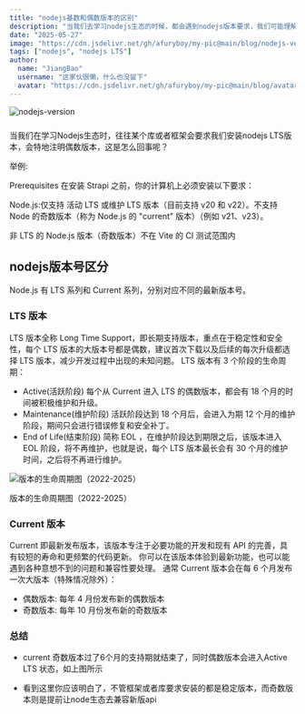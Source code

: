 ```yaml
---
title: "nodejs基数和偶数版本的区别"
description: "当我们去学习nodejs生态的时候，都会遇到nodejs版本要求，我们可能理解为低版本nodejs已经落后了，但是往往有的时候要求却是要我们安装偶数版本，这是为什么呢？"
date: "2025-05-27"
image: "https://cdn.jsdelivr.net/gh/afuryboy/my-pic@main/blog/nodejs-version-cover.webp"
tags: ["nodejs", "nodejs LTS"]
author:
  name: "JiangBao"
  username: "这家伙很懒，什么也没留下"
  avatar: "https://cdn.jsdelivr.net/gh/afuryboy/my-pic@main/blog/avatar.png"
---
```


<img
  src="https://cdn.jsdelivr.net/gh/afuryboy/my-pic@main/blog/nodejs-version-cover.webp"
  width={700}
  height={350}
  alt="nodejs-version"
  className="w-full border border-transparent dark:border-default-200/50 object-fit rounded-xl shadow-lg"
/>

### 

当我们在学习Nodejs生态时，往往某个库或者框架会要求我们安装nodejs LTS版本，会特地注明偶数版本，这是怎么回事呢？

举例:

Prerequisites
在安装 Strapi 之前，你的计算机上必须安装以下要求：

Node.js:仅支持 活动 LTS 或维护 LTS 版本（目前支持 v20 和 v22）。不支持 Node 的奇数版本（称为 Node.js 的 "current" 版本）（例如 v21、v23）。

非 LTS 的 Node.js 版本（奇数版本）不在 Vite 的 CI 测试范围内

## nodejs版本号区分

  Node.js 有 LTS 系列和 Current 系列，分别对应不同的最新版本号。

### LTS 版本

LTS 版本全称 Long Time Support，即长期支持版本，重点在于稳定性和安全性，每个 LTS 版本的大版本号都是偶数，建议首次下载以及后续的每次升级都选择 LTS 版本，减少开发过程中出现的未知问题。 LTS 版本有 3 个阶段的生命周期：

- Active(活跃阶段)
  每个从 Current 进入 LTS 的偶数版本，都会有 18 个月的时间被积极维护和升级。
- Maintenance(维护阶段)
  活跃阶段达到 18 个月后，会进入为期 12 个月的维护阶段，期间只会进行错误修复和安全补丁。
- End of Life(结束阶段)
  简称 EOL ，在维护阶段达到期限之后，该版本进入 EOL 阶段，将不再维护，也就是说，每个 LTS 版本最长会有 30 个月的维护时间，之后将不再进行维护。


<img
  src="/blog/nodejs-version-timeline.svg"
  width={700}
  height={350}
  alt="版本的生命周期图（2022-2025）"
  className="w-full border border-transparent dark:border-default-200/50 object-fit rounded-xl shadow-lg"
/>

<p className='text-center'>版本的生命周期图（2022-2025）</p>

### Current 版本

Current 即最新发布版本，该版本专注于必要功能的开发和现有 API 的完善，具有较短的寿命和更频繁的代码更新。
你可以在该版本体验到最新功能，也可以能遇到各种意想不到的问题和兼容性要处理。
通常 Current 版本会在每 6 个月发布一次大版本（特殊情况除外）：

- 偶数版本:
  每年 4 月份发布新的偶数版本
- 奇数版本:
  每年 10 月份发布新的奇数版本


### 总结

- current 奇数版本过了6个月的支持期就结束了，同时偶数版本会进入Active LTS 状态，如上图所示

- 看到这里你应该明白了，不管框架或者库要求安装的都是稳定版本，而奇数版本则是提前让node生态去兼容新版api
